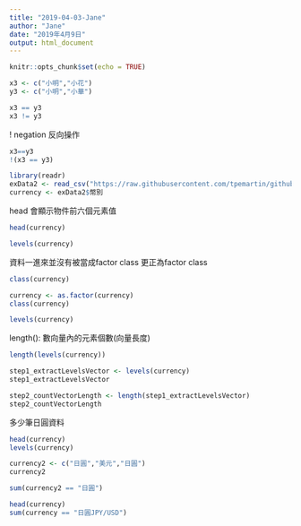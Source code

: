 ```yaml
---
title: "2019-04-03-Jane"
author: "Jane"
date: "2019年4月9日"
output: html_document
---
```


```r
knitr::opts_chunk$set(echo = TRUE)
```

```r
x3 <- c("小明","小花")
y3 <- c("小明","小華")

```

```r
x3 == y3
x3 != y3

```

! negation 反向操作
```r
x3==y3
!(x3 == y3)
```

```r
library(readr)
exData2 <- read_csv("https://raw.githubusercontent.com/tpemartin/github-data/master/exData2.csv")
currency <- exData2$幣別
```

head 會顯示物件前六個元素值
```r
head(currency)  
```

```r
levels(currency)
```


資料一進來並沒有被當成factor class
更正為factor class
```r
class(currency)

```

```r
currency <- as.factor(currency)
class(currency)

```

```r
levels(currency)
```

length(): 數向量內的元素個數(向量長度)
```r
length(levels(currency))

```

```r
step1_extractLevelsVector <- levels(currency)
step1_extractLevelsVector

step2_countVectorLength <- length(step1_extractLevelsVector)
step2_countVectorLength
```

多少筆日圓資料
```r
head(currency)
levels(currency)

```

```r
currency2 <- c("日圓","美元","日圓")
currency2
```

```r
sum(currency2 == "日圓")
```

```r

head(currency)
sum(currency == "日圓JPY/USD")

```



